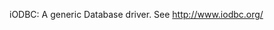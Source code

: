 iODBC: A generic Database driver. See http://www.iodbc.org/

{{Default in the server source|src/modules/rlm_sql/drivers/rlm_sql_iodbc/}}